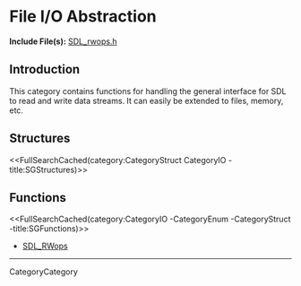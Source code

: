 
= File I/O Abstraction =

'''Include File(s):'''  [http://hg.libsdl.org/SDL/file/default/include/SDL_rwops.h SDL_rwops.h]


== Introduction ==
This category contains functions for handling the general interface for SDL to read and write data streams.  It can easily be extended to files, memory, etc.

<!-- #Remove this line and the ## below to use this markup if it becomes relevant to this category -->
<!-- #== Enumerations == -->
<!-- #<<FullSearchCached(category:CategoryEnum CategoryIO -title:SGEnumerations)>> -->

== Structures ==
<<FullSearchCached(category:CategoryStruct CategoryIO -title:SGStructures)>>

== Functions ==
<<FullSearchCached(category:CategoryIO -CategoryEnum -CategoryStruct -title:SGFunctions)>>

<!-- BEGIN CATEGORY LIST -->
* [[SDL_RWops]]
<!-- END CATEGORY LIST -->
----
CategoryCategory
